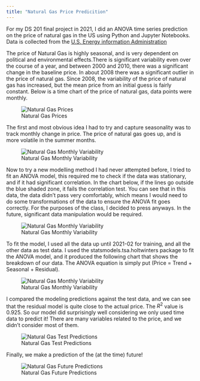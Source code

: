 ```yaml
---
title: "Natural Gas Price Predicition"
---
```


For my DS 201 final project in 2021, I did an ANOVA time series prediction on the price of natural gas in the US using Python and Jupyter Notebooks. Data is collected from the [U.S. Energy information Administration](https://www.eia.gov/naturalgas/data.php)

The price of Natural Gas is highly seasonal, and is very dependent on political and environmental effects.There is significant variability even over the course of a year, and between 2000 and 2010, there was a significant change in the baseline price. In about 2008 there was a significant outlier in the price of natural gas. Since 2008, the variability of the price of natural gas has increased, but the mean price from an initial guess is fairly constant. Below is a time chart of the price of natural gas, data points were monthly.

![Natural Gas Prices](../myProjects/Images/Nat-Gas-price-plot.png)

The first and most obvious idea I had to try and capture seasonality was to track monthly change in price. The price of natural gas goes up, and is more volatile in the summer months. 

![Natural Gas Monthly Variability](../myProjects/Images/nat-gas-monthly-variability.png)

Now to try a new modelling method I had never attempted before, I tried to fit an ANOVA model, this required me to check if the data was stationary, and if it had significant correlation. In the chart below, if the lines go outside the blue shaded zone, it fails the correlation test. You can see that in this data, the data didn't pass very comfortably, which means I would need to do some transformations of the data to ensure the ANOVA fit goes correctly. For the purposes of the class, I decided to press anyways. In the future, significant data manipulation would be required.

![Natural Gas Monthly Variability](../myProjects/Images/nat-gas-correlation.png)

To fit the model, I used all the data up until 2021-02 for training, and all the other data as test data. I used the statsmodels.tsa.holtwinters package to fit the ANOVA model, and it produced the following chart that shows the breakdown of our data. The ANOVA equation is simply put (Price = Trend + Seasonal + Residual). 

![Natural Gas Monthly Variability](../myProjects/Images/nat-gas-charts.png)

I compared the modeling predictions against the test data, and we can see that the residual model is quite close to the actual price. The $R^2$ value is 0.925. So our model did surprisingly well considering we only used time data to predict it! There are many variables related to the price, and we didn't consider most of them.

![Natural Gas Test Predictions](../myProjects/Images/nat-gas-measure.png)

Finally, we make a prediction of the (at the time) future! 

![Natural Gas Future Predictions](../myProjects/Images/nat-gas-predict.png)
